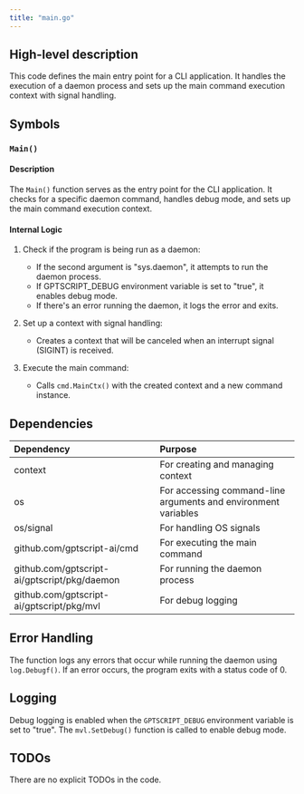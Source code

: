 ```yaml
---
title: "main.go"
---
```


## High-level description
This code defines the main entry point for a CLI application. It handles the execution of a daemon process and sets up the main command execution context with signal handling.

## Symbols

### `Main()`
#### Description
The `Main()` function serves as the entry point for the CLI application. It checks for a specific daemon command, handles debug mode, and sets up the main command execution context.

#### Internal Logic
1. Check if the program is being run as a daemon:
   - If the second argument is "sys.daemon", it attempts to run the daemon process.
   - If GPTSCRIPT_DEBUG environment variable is set to "true", it enables debug mode.
   - If there's an error running the daemon, it logs the error and exits.

2. Set up a context with signal handling:
   - Creates a context that will be canceled when an interrupt signal (SIGINT) is received.

3. Execute the main command:
   - Calls `cmd.MainCtx()` with the created context and a new command instance.

## Dependencies
| Dependency | Purpose |
|:-----------|:--------|
| context | For creating and managing context |
| os | For accessing command-line arguments and environment variables |
| os/signal | For handling OS signals |
| github.com/gptscript-ai/cmd | For executing the main command |
| github.com/gptscript-ai/gptscript/pkg/daemon | For running the daemon process |
| github.com/gptscript-ai/gptscript/pkg/mvl | For debug logging |

## Error Handling
The function logs any errors that occur while running the daemon using `log.Debugf()`. If an error occurs, the program exits with a status code of 0.

## Logging
Debug logging is enabled when the `GPTSCRIPT_DEBUG` environment variable is set to "true". The `mvl.SetDebug()` function is called to enable debug mode.

## TODOs
There are no explicit TODOs in the code.